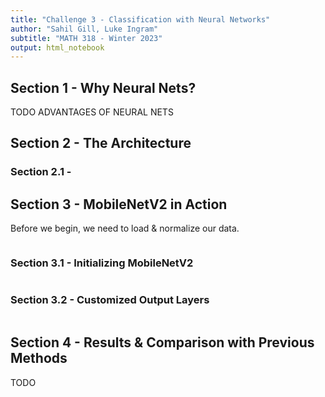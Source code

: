 ```yaml
---
title: "Challenge 3 - Classification with Neural Networks"
author: "Sahil Gill, Luke Ingram"
subtitle: "MATH 318 - Winter 2023"
output: html_notebook
---
```


## Section 1 - Why Neural Nets?

TODO ADVANTAGES OF NEURAL NETS

## Section 2 - The Architecture

### Section 2.1 - 

## Section 3 - MobileNetV2 in Action

Before we begin, we need to load & normalize our data.

```python

```

### Section 3.1 - Initializing MobileNetV2

```python

```

### Section 3.2 - Customized Output Layers

```python

```

## Section 4 - Results & Comparison with Previous Methods

TODO
